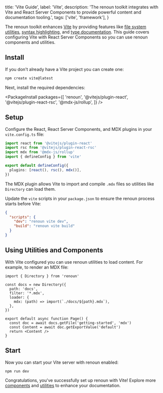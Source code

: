   title: 'Vite Guide',
  label: 'Vite',
  description:
    'The renoun toolkit integrates with Vite and React Server Components to provide powerful content and documentation tooling.',
  tags: ['vite', 'framework'],
}

The renoun toolkit enhances [Vite](https://vitejs.dev/) by providing features like [file system utilities](/utilities/file-system), [syntax highlighting](/components/code-block), and [type documentation](/components/reference). This guide covers configuring Vite with React Server Components so you can use renoun components and utilities.

## Install

If you don\'t already have a Vite project you can create one:

```bash
npm create vite@latest
```

Next, install the required dependencies:

<PackageInstall
  packages={[
    'renoun',
    '@vitejs/plugin-react',
    '@vitejs/plugin-react-rsc',
    '@mdx-js/rollup',
  ]}
/>

## Setup

Configure the React, React Server Components, and MDX plugins in your `vite.config.ts` file:

```ts path="vite.config.ts"
import react from '@vitejs/plugin-react'
import rsc from '@vitejs/plugin-react-rsc'
import mdx from '@mdx-js/rollup'
import { defineConfig } from 'vite'

export default defineConfig({
  plugins: [react(), rsc(), mdx()],
})
```

The MDX plugin allows Vite to import and compile `.mdx` files so utilities like `Directory` can load them.

Update the `vite` scripts in your `package.json` to ensure the renoun process starts before Vite:

```json
{
  "scripts": {
    "dev": "renoun vite dev",
    "build": "renoun vite build"
  }
}
```

## Using Utilities and Components

With Vite configured you can use renoun utilities to load content. For example, to render an MDX file:

```tsx
import { Directory } from 'renoun'

const docs = new Directory({
  path: 'docs',
  filter: '*.mdx',
  loader: {
    mdx: (path) => import(`./docs/${path}.mdx`),
  },
})

export default async function Page() {
  const doc = await docs.getFile('getting-started', 'mdx')
  const Content = await doc.getExportValue('default')
  return <Content />
}
```

## Start

Now you can start your Vite server with renoun enabled:

```bash
npm run dev
```

Congratulations, you've successfully set up renoun with Vite! Explore more [components](/components) and [utilities](/utilities/file-system) to enhance your documentation.
